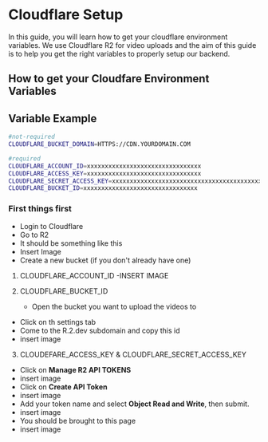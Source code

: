 
# Cloudflare Setup

In this guide, you will learn how to get your cloudflare environment variables. We use Cloudflare R2 for video uploads and the aim of this guide is to help you get the right variables to properly setup our backend.

## How to get your Cloudfare Environment Variables 

## Variable Example
```bash
#not-required
CLOUDFLARE_BUCKET_DOMAIN=HTTPS://CDN.YOURDOMAIN.COM

#required
CLOUDFLARE_ACCOUNT_ID=xxxxxxxxxxxxxxxxxxxxxxxxxxxxxxxx
CLOUDFLARE_ACCESS_KEY=xxxxxxxxxxxxxxxxxxxxxxxxxxxxxxxx
CLOUDFLARE_SECRET_ACCESS_KEY=xxxxxxxxxxxxxxxxxxxxxxxxxxxxxxxxxxxxxxxxxxxxxxxxxxxxxxxxxxxxxxxx
CLOUDFLARE_BUCKET_ID=xxxxxxxxxxxxxxxxxxxxxxxxxxxxxxxx


```

### First things first
- Login to Cloudflare 
- Go to R2
- It should be something like this 
- Insert Image
- Create a new bucket (if you don't already have one)

1. CLOUDFLARE_ACCOUNT_ID
		-INSERT IMAGE 

2. CLOUDFLARE_BUCKET_ID
	- Open the bucket you want to upload the videos to 
  - Click on th settings tab
  - Come to the R.2.dev subdomain and copy this id
  - insert image 

3. CLOUDEFARE_ACCESS_KEY & CLOUDFLARE_SECRET_ACCESS_KEY
  - Click on **Manage R2 API TOKENS**
  - insert image
  - Click on **Create API Token**
  - insert image 
  - Add your token name and select **Object Read and Write**, then submit.
  - insert image 
  - You should be brought to this page
  - insert image

